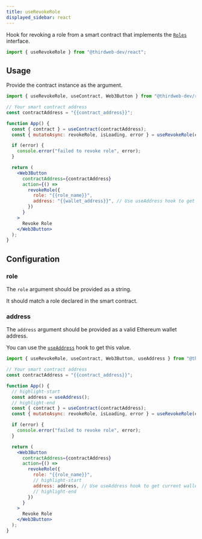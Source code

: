 ```yaml
---
title: useRevokeRole
displayed_sidebar: react
---
```


Hook for revoking a role from a smart contract that implements the [`Roles`](/contractkit/interfaces/roles) interface.

```jsx
import { useRevokeRole } from "@thirdweb-dev/react";
```

## Usage

Provide the contract instance as the argument.

```jsx
import { useRevokeRole, useContract, Web3Button } from "@thirdweb-dev/react";

// Your smart contract address
const contractAddress = "{{contract_address}}";

function App() {
  const { contract } = useContract(contractAddress);
  const { mutateAsync: revokeRole, isLoading, error } = useRevokeRole(contract);

  if (error) {
    console.error("failed to revoke role", error);
  }

  return (
    <Web3Button
      contractAddress={contractAddress}
      action={() =>
        revokeRole({
          role: "{{role_name}}",
          address: "{{wallet_address}}", // Use useAddress hook to get current wallet address
        })
      }
    >
      Revoke Role
    </Web3Button>
  );
}
```

## Configuration

### role

The `role` argument should be provided as a string.

It should match a role declared in the smart contract.

### address

The `address` argument should be provided as a valid Ethereum wallet address.

You can use the [`useAddress`](/react/hooks/useAddress) hook to get this value.

```jsx
import { useRevokeRole, useContract, Web3Button, useAddress } from "@thirdweb-dev/react";

// Your smart contract address
const contractAddress = "{{contract_address}}";

function App() {
  // highlight-start
  const address = useAddress();
  // highlight-end
  const { contract } = useContract(contractAddress);
  const { mutateAsync: revokeRole, isLoading, error } = useRevokeRole(contract);

  if (error) {
    console.error("failed to revoke role", error);
  }

  return (
    <Web3Button
      contractAddress={contractAddress}
      action={() =>
        revokeRole({
          role: "{{role_name}}",
          // highlight-start
          address: address, // Use useAddress hook to get current wallet address
          // highlight-end
        })
      }
    >
      Revoke Role
    </Web3Button>
  );
}
```